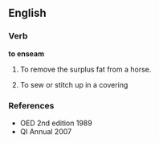 ==English==

===Verb===
'''to enseam'''

#{{obsolete}} To remove the surplus fat from a horse.
#{{obsolete}} To sew or stitch up in a covering

===References===
*OED 2nd edition 1989
*QI Annual 2007